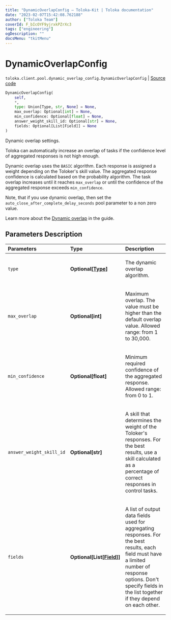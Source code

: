 ```yaml
---
title: "DynamicOverlapConfig — Toloka-Kit | Toloka documentation"
date: "2023-02-07T15:42:08.762188"
author: ["Toloka Team"]
coverId: F_bIcOYF9yjrxkPZrXc3
tags: ["engineering"]
ogDescription: ""
docsMenu: "tkitMenu"
---
```


# DynamicOverlapConfig
`toloka.client.pool.dynamic_overlap_config.DynamicOverlapConfig` | [Source code](https://github.com/Toloka/toloka-kit/blob/v1.1.3/src/client/pool/dynamic_overlap_config.py#L9)

```python
DynamicOverlapConfig(
    self,
    *,
    type: Union[Type, str, None] = None,
    max_overlap: Optional[int] = None,
    min_confidence: Optional[float] = None,
    answer_weight_skill_id: Optional[str] = None,
    fields: Optional[List[Field]] = None
)
```

Dynamic overlap settings.

Toloka can automatically increase an overlap of tasks if the confidence level of aggregated responses is not high enough.

Dynamic overlap uses the `BASIC` algorithm.
Each response is assigned a weight depending on the Toloker's skill value.
The aggregated response confidence is calculated based on the probability algorithm.
The task overlap increases until it reaches `max_overlap` or until the confidence of the aggregated response exceeds `min_confidence`.

Note, that if you use dynamic overlap, then set the `auto_close_after_complete_delay_seconds` pool parameter to a non zero value.

Learn more about the [Dynamic overlap](/docs/guide/dynamic-overlap) in the guide.

## Parameters Description

| Parameters | Type | Description |
| :----------| :----| :-----------|
`type`|**Optional\[[Type](/docs/toloka-kit/reference/toloka.client.pool.dynamic_overlap_config.DynamicOverlapConfig.Type)\]**|<p>The dynamic overlap algorithm.</p>
`max_overlap`|**Optional\[int\]**|<p>Maximum overlap. The value must be higher than the default overlap value. Allowed range: from 1 to 30,000.</p>
`min_confidence`|**Optional\[float\]**|<p>Minimum required confidence of the aggregated response. Allowed range: from 0 to 1.</p>
`answer_weight_skill_id`|**Optional\[str\]**|<p>A skill that determines the weight of the Toloker&#x27;s responses. For the best results, use a skill calculated as a percentage of correct responses in control tasks.</p>
`fields`|**Optional\[List\[[Field](/docs/toloka-kit/reference/toloka.client.pool.dynamic_overlap_config.DynamicOverlapConfig.Field)\]\]**|<p>A list of output data fields used for aggregating responses. For the best results, each field must have a limited number of response options. Don&#x27;t specify fields in the list together if they depend on each other.</p>
